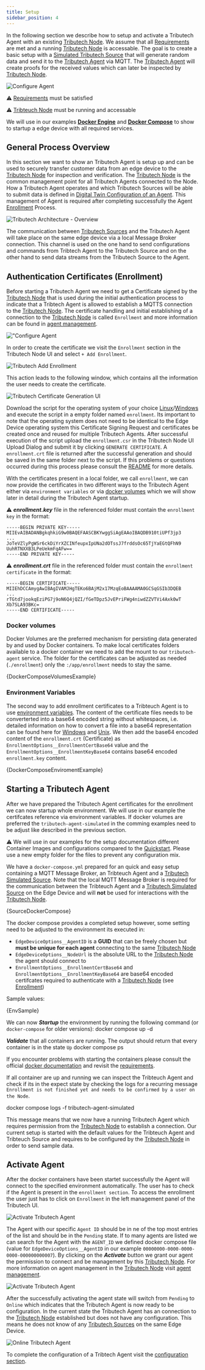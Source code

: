 ```yaml
---
title: Setup
sidebar_position: 4
---
```



In the following section we describe how to setup and activate a Tributech Agent with an existing [Tributech Node](../tributech_node/overview.md).
We assume that all [Requirements](requirements.mdx) are met and a running [Tributech Node](../tributech_node/overview.md) is accessable. The goal is to create a basic setup with a [Simulated Tributech Source](./sources/simulated_source.mdx) that will generate random data and send it to the [Tributech Agent](overview.md) via MQTT. The [Tributech Agent](overview.md) will create proofs for the received values which can later be inspected by [Tributech Node](../tributech_node/overview.md).

![**Configure Agent**](./img/EdgeDeviceOverviewFocusAgent.png)


:warning: [Requirements](requirements.mdx) must be satisfied

:warning: [Tribteuch Node](../tributech_node/overview.md) must be running and accessable

We will use in our examples [**Docker Engine**](https://docs.docker.com/engine/) and [**Docker Compose**](https://docs.docker.com/compose/) to show to startup a edge device with all required services. 

## General Process Overview
In this section we want to show an Tributech Agent is setup up and can be used to securely transfer 
customer data from an edge device to the [Tributech Node](../tributech_node/overview.md) for inspection
and verification. The [Tributech Node](../tributech_node/overview.md) is the common management point for
all Tributech Agents connected to the Node. How a Tributech Agent operates and which Tributech Sources
will be able to submit data is defined in [Digital Twin Configuration of an Agent](management.mdx).
This management of Agent is required after completing successfully the Agent [Enrollment](#authentication-certificates-enrollment)
Process. 

![Tributech Architecture - Overview](./img/TributechArchitectureAgent.png)

The communication between [Tributech Sources](source_integration.md) and the Tributech Agent will take place on the same
edge device via a local Message Broker connection. This channel is used on the one hand to send configurations and commands from Tribtech Agent to the Tributech Source and on the other hand to send data streams from the Tributech Source to the Agent.

## Authentication Certificates (Enrollment)

Before starting a Tributech Agent we need to get a Certificate signed by the [Tributech Node](../tributech_node/overview.md)
that is used during the initial authentication process to indicate that a Tribtech Agent is allowed to establish a MQTTS connection to the [Tributech Node](../tributech_node/overview.md). The certificate handling and initial establishing of a connection to the [Tributech Node](../tributech_node/overview.md) is called `Enrollment` and more information can be found in [agent management](../tributech_node/agent/access_control.mdx).

![**"Configure Agent**](./img/EdgeDeviceOverviewFocusAgentToNode.png)

In order to create the certificate we visit the `Enrollment` section in the Tributech Node UI and select
`+ Add Enrollment`.

![Tributech Add Enrollment](./img/node-agent-management-add-enrollment.png)


This action leads to the following window, which contains all the information the user needs to create the certificate.

![Tributech Certificate Generation UI](./img/node-agent-management-certificate-generation.png)

Download the script for the operating system of your choice [Linux](https://github.com/tributech-solutions/tributech-enrollment/blob/main/Linux/generate-csr.sh)/[Windows](https://github.com/tributech-solutions/tributech-enrollment/blob/main/Windows/generate-csr.ps1) and execute the script in a empty folder named `enrollment`. Its important to note that the operating system does not
need to be identical to the Edge Device operating system this Certificate Signing Request and certificates be
created once and reused for multiple Tributech Agents. After successful execution of the script upload the `enrollment.csr` 
in the Tributech Node UI Upload Dialog and submit it by clicking `GENERATE CERTIFICATE`. A `enrollment.crt` file is returned
after the successful generation and should be saved in the same folder next to the script. If this problems or questions 
occurred during this process please consult the [README](https://github.com/tributech-solutions/tributech-enrollment/blob/main/README.md) for more details.

With the certificates present in a local folder, we call `enrollment`, we can now provide the certificates in two different ways to the Tributech Agent either via `environment variables` or via [docker volumes](https://docs.docker.com/storage/volumes/) which we will show later in detail during the Tributech Agent startup.



:warning: ***enrollment.key*** file in the referenced folder must contain the `enrollment key` in the format:
```
-----BEGIN PRIVATE KEY-----
MIIEvAIBADANBgkqhkiG9w0BAQEFAASCBKYwggSiAgEAAoIBAQDB910tiUPf3jp3
...
JoTeVZlyPgWSr6ckDiYrXZCINfeupxIpUNa2dOTssJ7frddsOc65TjYaEGtQFhN9
UuhRTNXXB3LPeUekmFqAFw==
-----END PRIVATE KEY-----
```

:warning: ***enrollment.crt*** file in the referenced folder must contain the `enrollment certificate` in the format:

```
-----BEGIN CERTIFICATE-----
MIIEhDCCAmygAwIBAgIVAMJHgTEKo6BAjM2x17MzqEoBAAAAMA0GCSqGSIb3DQEB
...
rTGtd7jookqEziPG7j9oN6Q4jQZI/fGeTDpz5JvEPriFWg4niwdZZVTVi4Axk0wT
Xb7SLA93BKc=
-----END CERTIFICATE-----
```


### Docker volumes
Docker Volumes are the preferred mechanism for persisting data generated by and used by Docker containers.
To make local certificates folders available to a docker container we need to add the mount to our `tributech-agent` service.
The folder for the certificates can be adjusted as needed (`./enrollment`) only the `:/app/enrollment` needs to
stay the same. 

<CodeBlock className="language-yml" title="docker-compose.yml section">{DockerComposeVolumesExample}</CodeBlock>


### Environment Variables
The second way to add enrollment certificates to a Tribteuch Agent is to use [environment variables](https://docs.docker.com/compose/environment-variables/set-environment-variables/). The content of the certificate files needs to be converterted into a base64 encoded string without whitespaces, i.e. detailed information on how to convert a file into a base64 representation can be found here for [Windows](https://github.com/tributech-solutions/tributech-enrollment/tree/main/Windows) and [Unix](https://github.com/tributech-solutions/tributech-enrollment/tree/main/Linux). We then add the base64 encoded content of the `enrollment.crt` (Certificate) as `EnrollmentOptions__EnrollmentCertBase64` value and the `EnrollmentOptions__EnrollmentKeyBase64` contains base64 encoded `enrollment.key` content.

<CodeBlock className="language-yml" title="docker-compose.yml section">{DockerComposeEnviromentExample}</CodeBlock>

## Starting a Tributech Agent
After we have prepared the Tributech Agent certificates for the enrollment we can now startup whole environment.
We will use in our example the certifcates reference via environment variables. If docker volumes are preferred
the `tributech-agent-simulated` in the comming examples need to be adjust like described in the previous section.

:warning: We will use in our examples for the setup documentation different Container Images and configurations compared to the [Quickstart](quickstart.mdx). Please use a new empty folder for the files to prevent any configuration mix.

We have a `docker-compose.yml` prepared for an quick and easy setup containing a MQTT Message Broker, an Tribteuch Agent and a [Tributech Simulated Source](sources/simulated_source.mdx). Note that the local MQTT Message Broker is required for the communication between the Tribteuch Agent and a [Tributech Simulated Source](sources/simulated_source.mdx) on the Edge Device
and will **not** be used for interactions with the [Tributech Node](../tributech_node/overview.md).

<CodeBlock className="language-yml" title="docker-compose.yml">{SourceDockerCompose}</CodeBlock>

The docker compose provides a completed setup however, some setting need to be adjusted to the environment its executed in:

- `EdgeDeviceOptions__AgentID` is a **GUID** that can be freely chosen but **must be unique for each agent** connecting to the same [Tributech Node](../tributech_node/overview.md)
- `EdgeDeviceOptions__NodeUrl` is the absolute URL to the [Tributech Node](../tributech_node/overview.md) the agent should connect to
- `EnrollmentOptions__EnrollmentCertBase64` and `EnrollmentOptions__EnrollmentKeyBase64` are base64 encoded certifcates required to authenticate with a [Tributech Node](../tributech_node/overview.md) (see [Enrollment](agent_enrollment.mdx)) 

Sample values:

<CodeBlock className="language-plain" title="env specific settings">{EnvSample}</CodeBlock>


We can now ***Startup*** the environment by running the following command (or `docker-compose` for older versions):
<CodeBlock className="bash" title="terminal">
docker compose up -d
</CodeBlock>

***Validate*** that all containers are running. The output should return that every container is in the state `Up`
<CodeBlock className="bash" title="terminal">
    docker compose ps
</CodeBlock>

If you encounter problems with starting the containers please consult the official [docker documentation](https://docs.docker.com/compose/reference/) and revisit the [requirements](requirements.mdx).

If all container are up and running we can inspect the Tribteuch Agent and check if its in the expect state by checking the logs for a recurring message `Enrollment is not finished yet and needs to be confirmed by a user on the Node`.

<CodeBlock className="bash" title="terminal">
docker compose logs -f tributech-agent-simulated
</CodeBlock>

This message means that we now have a running Tributech Agent which requires permission from the [Tributech Node](../tributech_node/overview.md) to establish a connection. Our current setup is started with the default values for the Tribteuch Agent and Tribteuch Source and requires to be configured by the [Tributech Node](../tributech_node/overview.md) in order to send sample data.

## Activate Agent

After the docker containers have been startet successfully the Agent will connect to the specified environment automatically. The user has to check if the Agent is present in the `enrollment section`. To access the enrollment the user just has to click on `Enrollment` in the left management panel of the Tributech UI. 

![***Activate Tributech Agent***](./img/agent-bond-enrollment.png)

 The Agent with our specific `Agent ID` should be in ne of the top most entries of the list and should be in the `Pending` state. 
 If to many agents are listed we can search for the Agent with the `AGENT_ID` we defined docker compose file (value for `EdgeDeviceOptions__AgentID` in our example `00000000-0000-0000-0000-000000000007`). By clicking on the ***Activate*** button we grant our agent the permission to connect and be management by this [Tributech Node](../tributech_node/overview.md). For more information on agent management in the [Tributech Node](../tributech_node/overview.md) visit [agent management](../tributech_node/agent/access_control.mdx).

![***Activate Tributech Agent***](./img/node-agent-management-agent-activation.png)

After the successfully activating the agent state will switch from `Pending` to `Online` which indicates that the Tributech Agent is now ready to be configuration. In the current state the Tributech Agent has an connection to the [Tributech Node](../tributech_node/overview.md) established but does not have any configuration. This means he does not know of any [Tributech Sources](source_integration.md) on the same Edge Device.

![***Online Tributech Agent***](./img/agent-bond-activated.png)

To complete the configuration of a Tribtech Agent visit the [configuration section](operation.mdx#configure-agent).
